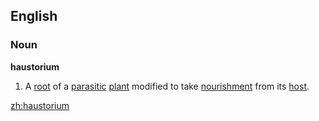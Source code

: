 ==English==

===Noun===
'''haustorium'''

#A [[root]] of a [[parasitic]] [[plant]] modified to take [[nourishment]] from its [[host]].

[[zh:haustorium]]
